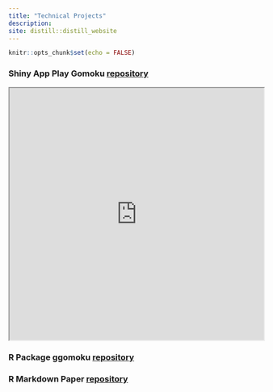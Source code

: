 ```yaml
---
title: "Technical Projects"
description:
site: distill::distill_website
---
```


```r
knitr::opts_chunk$set(echo = FALSE)
```

### Shiny App Play Gomoku [repository](https://github.com/stats295r-fa20/shiny-group2)
<iframe src="https://pinchunchen.shinyapps.io/ggomoku/" width="100%" height="500px">
</iframe>

### R Package ggomoku [repository](https://github.com/pinchunc/ggomoku)

### R Markdown Paper [repository](https://github.com/stats295r-fa20/hw1-pinchunc/blob/main/Paper_PinChun.pdf)

